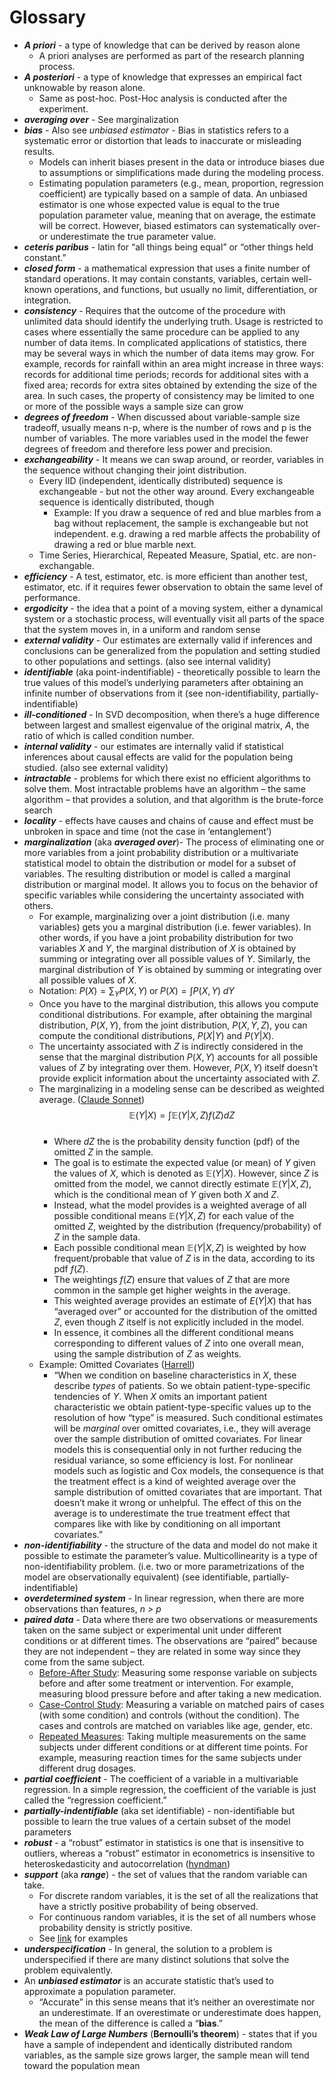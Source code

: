 # Glossary {#sec-math-gloss .unnumbered}

-   ***A priori*** - a type of knowledge that can be derived by reason alone
    -   A priori analyses are performed as part of the research planning process.
-   ***A posteriori*** - a type of knowledge that expresses an empirical fact unknowable by reason alone.
    -   Same as post-hoc. Post-Hoc analysis is conducted after the experiment.
-   ***averaging over*** - See marginalization
-   ***bias*** - Also see *unbiased estimator* - Bias in statistics refers to a systematic error or distortion that leads to inaccurate or misleading results.
    -   Models can inherit biases present in the data or introduce biases due to assumptions or simplifications made during the modeling process.
    -   Estimating population parameters (e.g., mean, proportion, regression coefficient) are typically based on a sample of data. An unbiased estimator is one whose expected value is equal to the true population parameter value, meaning that on average, the estimate will be correct. However, biased estimators can systematically over- or underestimate the true parameter value.
-   ***ceteris paribus*** - latin for "all things being equal" or "other things held constant."
-   ***closed form*** - a mathematical expression that uses a finite number of standard operations. It may contain constants, variables, certain well-known operations, and functions, but usually no limit, differentiation, or integration.
-   ***consistency*** - Requires that the outcome of the procedure with unlimited data should identify the underlying truth. Usage is restricted to cases where essentially the same procedure can be applied to any number of data items. In complicated applications of statistics, there may be several ways in which the number of data items may grow. For example, records for rainfall within an area might increase in three ways: records for additional time periods; records for additional sites with a fixed area; records for extra sites obtained by extending the size of the area. In such cases, the property of consistency may be limited to one or more of the possible ways a sample size can grow
-   ***degrees of freedom*** - When discussed about variable-sample size tradeoff, usually means n-p, where is the number of rows and p is the number of variables. The more variables used in the model the fewer degrees of freedom and therefore less power and precision.
-   ***exchangeability*** - It means we can swap around, or reorder, variables in the sequence without changing their joint distribution.
    -   Every IID (independent, identically distributed) sequence is exchangeable - but not the other way around. Every exchangeable sequence is identically distributed, though
        -   [Example]{.ribbon-highlight}: If you draw a sequence of red and blue marbles from a bag without replacement, the sample is exchangeable but not independent. e.g. drawing a red marble affects the probability of drawing a red or blue marble next.
    -   Time Series, Hierarchical, Repeated Measure, Spatial, etc. are non-exchangable.
-   ***efficiency*** - A test, estimator, etc. is more efficient than another test, estimator, etc. if it requires fewer observation to obtain the same level of performance.
-   ***ergodicity*** - the idea that a point of a moving system, either a dynamical system or a stochastic process, will eventually visit all parts of the space that the system moves in, in a uniform and random sense
-   ***external validity*** - Our estimates are externally valid if inferences and conclusions can be generalized from the population and setting studied to other populations and settings. (also see internal validity)
-   ***identifiable*** (aka point-indentifiable) - theoretically possible to learn the true values of this model's underlying parameters after obtaining an infinite number of observations from it (see non-identifiability, partially-indentifiable)
-   ***ill-conditioned*** - In SVD decomposition, when there's a huge difference between largest and smallest eigenvalue of the original matrix, *A*, the ratio of which is called condition number.
-   ***internal validity*** - our estimates are internally valid if statistical inferences about causal effects are valid for the population being studied. (also see external validity)
-   ***intractable*** - problems for which there exist no efficient algorithms to solve them. Most intractable problems have an algorithm -- the same algorithm -- that provides a solution, and that algorithm is the brute-force search
-   ***locality*** - effects have causes and chains of cause and effect must be unbroken in space and time (not the case in 'entanglement')
-   ***marginalization*** (aka ***averaged over***)- The process of eliminating one or more variables from a joint probability distribution or a multivariate statistical model to obtain the distribution or model for a subset of variables. The resulting distribution or model is called a marginal distribution or marginal model. It allows you to focus on the behavior of specific variables while considering the uncertainty associated with others.
    -   For example, marginalizing over a joint distribution (i.e. many variables) gets you a marginal distribution (i.e. fewer variables). In other words, if you have a joint probability distribution for two variables $X$ and $Y$, the marginal distribution of $X$ is obtained by summing or integrating over all possible values of $Y$. Similarly, the marginal distribution of $Y$ is obtained by summing or integrating over all possible values of $X$.
    -   Notation: $P(X) = \sum_Y P(X,Y) \;\text{or}\; P(X) = \int P(X,Y)\;dY$
    -   Once you have to the marginal distribution, this allows you compute conditional distributions. For example, after obtaining the marginal distribution, $P(X,Y)$, from the joint distribution, $P(X,Y,Z)$, you can compute the conditional distributions, $P(X|Y)$ and $P(Y|X)$.
    -   The uncertainty associated with $Z$ is indirectly considered in the sense that the marginal distribution $P(X,Y)$ accounts for all possible values of $Z$ by integrating over them. However, $P(X,Y)$ itself doesn't provide explicit information about the uncertainty associated with $Z$.
    -   The marginalizing in a modeling sense can be described as weighted average. ([Claude Sonnet](https://claude.ai/chat/86c80e31-f01d-4ac8-846f-03c3b6ca5f69))\
        $$
        \mathbb{E}(Y|X) = \int \mathbb{E}(Y|X,Z)f(Z)dZ
        $$\
        -   Where $dZ$ the is the probability density function (pdf) of the omitted $Z$ in the sample.
        -   The goal is to estimate the expected value (or mean) of $Y$ given the values of $X$, which is denoted as $\mathbb{E}(Y|X)$. However, since $Z$ is omitted from the model, we cannot directly estimate $\mathbb{E}(Y|X, Z)$, which is the conditional mean of $Y$ given both $X$ and $Z$.
        -   Instead, what the model provides is a weighted average of all possible conditional means $\mathbb{E}(Y|X, Z)$ for each value of the omitted $Z$, weighted by the distribution (frequency/probability) of $Z$ in the sample data.
        -   Each possible conditional mean $\mathbb{E}(Y|X, Z)$ is weighted by how frequent/probable that value of $Z$ is in the data, according to its pdf $f(Z)$.
        -   The weightings $f(Z)$ ensure that values of $Z$ that are more common in the sample get higher weights in the average.
        -   This weighted average provides an estimate of $E(Y|X)$ that has "averaged over" or accounted for the distribution of the omitted $Z$, even though $Z$ itself is not explicitly included in the model.
        -   In essence, it combines all the different conditional means corresponding to different values of $Z$ into one overall mean, using the sample distribution of $Z$ as weights.
    -   [Example]{.ribbon-highlight}: Omitted Covariates ([Harrell](https://www.fharrell.com/post/rct-mimic/))
        -   "When we condition on baseline characteristics in $X$, these describe *types* of patients. So we obtain patient-type-specific tendencies of $Y$. When $X$ omits an important patient characteristic we obtain patient-type-specific values up to the resolution of how “type” is measured. Such conditional estimates will be *marginal* over omitted covariates, i.e., they will average over the sample distribution of omitted covariates. For linear models this is consequential only in not further reducing the residual variance, so some efficiency is lost. For nonlinear models such as logistic and Cox models, the consequence is that the treatment effect is a kind of weighted average over the sample distribution of omitted covariates that are important. That doesn’t make it wrong or unhelpful. The effect of this on the average is to underestimate the true treatment effect that compares like with like by conditioning on all important covariates."
-   ***non-identifiability*** - the structure of the data and model do not make it possible to estimate the parameter's value. Multicollinearity is a type of non-identifiability problem. (i.e. two or more parametrizations of the model are observationally equivalent) (see identifiable, partially-indentifiable)
-   ***overdetermined system*** - In linear regression, when there are more observations than features, *n \> p*
-   ***paired data*** - Data where there are two observations or measurements taken on the same subject or experimental unit under different conditions or at different times. The observations are "paired" because they are not independent – they are related in some way since they come from the same subject.
    -   [Before-After Study]{.underline}: Measuring some response variable on subjects before and after some treatment or intervention. For example, measuring blood pressure before and after taking a new medication.
    -   [Case-Control Study]{.underline}: Measuring a variable on matched pairs of cases (with some condition) and controls (without the condition). The cases and controls are matched on variables like age, gender, etc.
    -   [Repeated Measures]{.underline}: Taking multiple measurements on the same subjects under different conditions or at different time points. For example, measuring reaction times for the same subjects under different drug dosages.
-   ***partial coefficient*** - The coefficient of a variable in a multivariable regression. In a simple regression, the coefficient of the variable is just called the "regression coefficient."
-   ***partially-indentifiable*** (aka set identifiable) - non-identifiable but possible to learn the true values of a certain subset of the model parameters
-   ***robust*** - a "robust" estimator in statistics is one that is insensitive to outliers, whereas a "robust" estimator in econometrics is insensitive to heteroskedasticity and autocorrelation ([hyndman](https://robjhyndman.com/hyndsight/statistics-vs-econometrics/))
-   ***support*** (aka ***range***) - the set of values that the random variable can take.
    -   For discrete random variables, it is the set of all the realizations that have a strictly positive probability of being observed.
    -   For continuous random variables, it is the set of all numbers whose probability density is strictly positive.
    -   See [link](https://www.statlect.com/glossary/support-of-a-random-variable) for examples
-   ***underspecification*** - In general, the solution to a problem is underspecified if there are many distinct solutions that solve the problem equivalently.
-   An ***unbiased estimator*** is an accurate statistic that's used to approximate a population parameter.
    -   "Accurate" in this sense means that it's neither an overestimate nor an underestimate. If an overestimate or underestimate does happen, the mean of the difference is called a "**bias**."
-   ***Weak Law of Large Numbers*** (**Bernoulli's theorem**) - states that if you have a sample of independent and identically distributed random variables, as the sample size grows larger, the sample mean will tend toward the population mean
